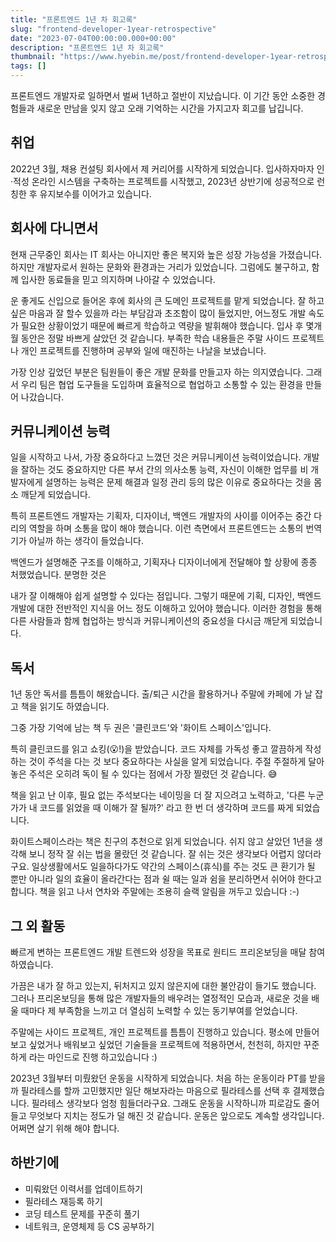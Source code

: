 ```yaml
---
title: "프론트엔드 1년 차 회고록"
slug: "frontend-developer-1year-retrospective"
date: "2023-07-04T00:00:00.000+00:00"
description: "프론트엔드 1년 차 회고록"
thumbnail: "https://www.hyebin.me/post/frontend-developer-1year-retrospective/cover.png"
tags: []
---
```


프론트엔드 개발자로 일하면서 벌써 1년하고 절반이 지났습니다. 이 기간 동안 소중한 경험들과 새로운 만남을 잊지 않고 오래 기억하는 시간을 가지고자 회고를 납깁니다.

## 취업

2022년 3월, 채용 컨설팅 회사에서 제 커리어를 시작하게 되었습니다. 입사하자마자 인·적성 온라인 시스템을 구축하는 프로젝트를 시작했고, 2023년 상반기에 성공적으로 런칭한 후 유지보수를 이어가고 있습니다.

## 회사에 다니면서

현재 근무중인 회사는 IT 회사는 아니지만 좋은 복지와 높은 성장 가능성을 가졌습니다. 하지만 개발자로서 원하는 문화와 환경과는 거리가 있었습니다. 그럼에도 불구하고, 함께 입사한 동료들을 믿고 의지하며 나아갈 수 있었습니다.

운 좋게도 신입으로 들어온 후에 회사의 큰 도메인 프로젝트를 맡게 되었습니다. 잘 하고 싶은 마음과 잘 할수 있을까 라는 부담감과 초조함이 많이 들었지만, 어느정도 개발 속도가 필요한 상황이었기 때문에 빠르게 학습하고 역량을 발휘해야 했습니다. 입사 후 몇개월 동안은 정말 바쁘게 살았던 것 같습니다. 부족한 학습 내용들은 주말 사이드 프로젝트나 개인 프로젝트를 진행하며 공부와 일에 매진하는 나날을 보냈습니다.

가장 인상 깊었던 부분은 팀원들이 좋은 개발 문화를 만들고자 하는 의지였습니다. 그래서 우리 팀은 협업 도구들을 도입하며 효율적으로 협업하고 소통할 수 있는 환경을 만들어 나갔습니다.

## 커뮤니케이션 능력

일을 시작하고 나서, 가장 중요하다고 느꼈던 것은 커뮤니케이션 능력이었습니다. 개발을 잘하는 것도 중요하지만 다른 부서 간의 의사소통 능력, 자신이 이해한 업무를 비 개발자에게 설명하는 능력은 문제 해결과 일정 관리 등의 많은 이유로 중요하다는 것을 몸소 깨닫게 되었습니다.

특히 프론트엔드 개발자는 기획자, 디자이너, 백엔드 개발자의 사이를 이어주는 중간 다리의 역할을 하며 소통을 많이 해야 했습니다. 이런 측면에서 프론트엔드는 소통의 번역기가 아닐까 하는 생각이 들었습니다.

백엔드가 설명해준 구조를 이해하고, 기획자나 디자이너에게 전달해야 할 상황에 종종 처했었습니다. 분명한 것은

내가 잘 이해해야 쉽게 설명할 수 있다는 점입니다. 그렇기 때문에 기획, 디자인, 백엔드 개발에 대한 전반적인 지식을 어느 정도 이해하고 있어야 했습니다. 이러한 경험을 통해 다른 사람들과 함께 협업하는 방식과 커뮤니케이션의 중요성을 다시금 깨닫게 되었습니다.

## 독서

1년 동안 독서를 틈틈이 해왔습니다. 출/퇴근 시간을 활용하거나 주말에 카페에 가 날 잡고 책을 읽기도 하였습니다.

그중 가장 기억에 남는 책 두 권은 '클린코드'와 '화이트 스페이스'입니다.

특히 클린코드를 읽고 쇼킹(😮!)을 받았습니다. 코드 자체를 가독성 좋고 깔끔하게 작성하는 것이 주석을 다는 것 보다 중요하다는 사실을 알게 되었습니다. 주절 주절하게 달아놓은 주석은 오히려 독이 될 수 있다는 점에서 가장 찔렸던 것 같습니다. 😅

책을 읽고 난 이후, 필요 없는 주석보다는 네이밍을 더 잘 지으려고 노력하고, '다른 누군가가 내 코드를 읽었을 때 이해가 잘 될까?' 라고 한 번 더 생각하며 코드를 짜게 되었습니다.

화이트스페이스라는 책은 친구의 추천으로 읽게 되었습니다. 쉬지 않고 살았던 1년을 생각해 보니 정작 잘 쉬는 법을 몰랐던 것 같습니다. 잘 쉬는 것은 생각보다 어렵지 않더라구요. 일상생활에서도 일을하다가도 약간의 스페이스(휴식)를 주는 것도 큰 환기가 될 뿐만 아니라 일의 효율이 올라간다는 점과 쉴 때는 일과 쉼을 분리하면서 쉬어야 한다고 합니다. 책을 읽고 나서 연차와 주말에는 조용히 슬랙 알림을 꺼두고 있습니다 :-)

## 그 외 활동

빠르게 변하는 프론트엔드 개발 트렌드와 성장을 목표로 원티드 프리온보딩을 매달 참여하였습니다.

가끔은 내가 잘 하고 있는지, 뒤처지고 있지 않은지에 대한 불안감이 들기도 했습니다. 그러나 프리온보딩을 통해 많은 개발자들의 배우려는 열정적인 모습과, 새로운 것을 배울 때마다 제 부족함을 느끼고 더 열심히 노력할 수 있는 동기부여를 얻었습니다.

주말에는 사이드 프로젝트, 개인 프로젝트를 틈틈이 진행하고 있습니다. 평소에 만들어 보고 싶었거나 배워보고 싶었던 기술들을 프로젝트에 적용하면서, 천천히, 하지만 꾸준하게 라는 마인드로 진행 하고있습니다 :)

2023년 3월부터 미뤘왔던 운동을 시작하게 되었습니다. 처음 하는 운동이라 PT를 받을까 필라테스를 할까 고민했지만 일단 해보자라는 마음으로 필라테스를 선택 후 결제했습니다. 필라테스 생각보다 엄청 힘들더라구요. 그래도 운동을 시작하니까 피로감도 줄어들고 무엇보다 지치는 정도가 덜 해진 것 같습니다. 운동은 앞으로도 계속할 생각입니다. 어쩌면 살기 위해 해야 합니다.

## 하반기에

- 미뤄왔던 이력서를 업데이트하기
- 필라테스 재등록 하기
- 코딩 테스트 문제를 꾸준히 풀기
- 네트워크, 운영체제 등 CS 공부하기